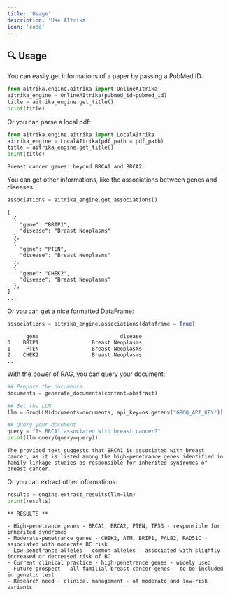 ```yaml
---
title: 'Usage'
description: 'Use AItrika'
icon: 'code'
---
```


## 🔍 Usage

You can easily get informations of a paper by passing a PubMed ID:

```python
from aitrika.engine.aitrika import OnlineAItrika
aitrika_engine = OnlineAItrika(pubmed_id=pubmed_id)
title = aitrika_engine.get_title()
print(title)
```

Or you can parse a local pdf:

```python
from aitrika.engine.aitrika import LocalAItrika
aitrika_engine = LocalAItrika(pdf_path = pdf_path)
title = aitrika_engine.get_title()
print(title)
```

```
Breast cancer genes: beyond BRCA1 and BRCA2.
```

You can get other informations, like the associations between genes and diseases:

```python
associations = aitrika_engine.get_associations()
```

```
[
  {
    "gene": "BRIP1",
    "disease": "Breast Neoplasms"
  },
  {
    "gene": "PTEN",
    "disease": "Breast Neoplasms"
  },
  {
    "gene": "CHEK2",
    "disease": "Breast Neoplasms"
  },
]
...
```

Or you can get a nice formatted DataFrame:

```python
associations = aitrika_engine.associations(dataframe = True)
```

```
      gene                          disease
0    BRIP1                 Breast Neoplasms
1     PTEN                 Breast Neoplasms
2    CHEK2                 Breast Neoplasms
...
```

With the power of RAG, you can query your document:

```python
## Prepare the documents
documents = generate_documents(content=abstract)

## Set the LLM
llm = GroqLLM(documents=documents, api_key=os.getenv("GROQ_API_KEY"))

## Query your document
query = "Is BRCA1 associated with breast cancer?"
print(llm.query(query=query))
```

```
The provided text suggests that BRCA1 is associated with breast cancer, as it is listed among the high-penetrance genes identified in family linkage studies as responsible for inherited syndromes of breast cancer.
```

Or you can extract other informations:

```python
results = engine.extract_results(llm=llm)
print(results)
```

```
** RESULTS **

- High-penetrance genes - BRCA1, BRCA2, PTEN, TP53 - responsible for inherited syndromes
- Moderate-penetrance genes - CHEK2, ATM, BRIP1, PALB2, RAD51C - associated with moderate BC risk
- Low-penetrance alleles - common alleles - associated with slightly increased or decreased risk of BC
- Current clinical practice - high-penetrance genes - widely used
- Future prospect - all familial breast cancer genes - to be included in genetic test
- Research need - clinical management - of moderate and low-risk variants
```